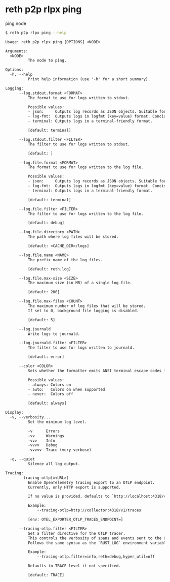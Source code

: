# reth p2p rlpx ping

ping node

```bash
$ reth p2p rlpx ping --help
```
```txt
Usage: reth p2p rlpx ping [OPTIONS] <NODE>

Arguments:
  <NODE>
          The node to ping.

Options:
  -h, --help
          Print help information (use '-h' for a short summary).

Logging:
      --log.stdout.format <FORMAT>
          The format to use for logs written to stdout.

          Possible values:
          - json:     Outputs log records as JSON objects. Suitable for structured logging.
          - log-fmt:  Outputs logs in logfmt (key=value) format. Concise and human-readable, ideal for CLI applications.
          - terminal: Outputs logs in a terminal-friendly format.

          [default: terminal]

      --log.stdout.filter <FILTER>
          The filter to use for logs written to stdout.

          [default: ]

      --log.file.format <FORMAT>
          The format to use for logs written to the log file.

          Possible values:
          - json:     Outputs log records as JSON objects. Suitable for structured logging.
          - log-fmt:  Outputs logs in logfmt (key=value) format. Concise and human-readable, ideal for CLI applications.
          - terminal: Outputs logs in a terminal-friendly format.

          [default: terminal]

      --log.file.filter <FILTER>
          The filter to use for logs written to the log file.

          [default: debug]

      --log.file.directory <PATH>
          The path where log files will be stored.

          [default: <CACHE_DIR>/logs]

      --log.file.name <NAME>
          The prefix name of the log files.

          [default: reth.log]

      --log.file.max-size <SIZE>
          The maximum size (in MB) of a single log file.

          [default: 200]

      --log.file.max-files <COUNT>
          The maximum number of log files that will be stored.  
          If set to 0, background file logging is disabled.

          [default: 5]

      --log.journald
          Write logs to journald.

      --log.journald.filter <FILTER>
          The filter to use for logs written to journald.

          [default: error]

      --color <COLOR>
          Sets whether the formatter emits ANSI terminal escape codes for colors and text formatting.

          Possible values:
          - always: Colors on
          - auto:   Colors on when supported
          - never:  Colors off

          [default: always]

Display:
  -v, --verbosity...
          Set the minimum log level.

          -v      Errors  
          -vv     Warnings  
          -vvv    Info  
          -vvvv   Debug  
          -vvvvv  Trace (very verbose)

  -q, --quiet
          Silence all log output.

Tracing:
      --tracing-otlp[=<URL>]
          Enable OpenTelemetry tracing export to an OTLP endpoint.  
          Currently, only HTTP export is supported.

          If no value is provided, defaults to `http://localhost:4318/v1/traces`.

          Example:
              --tracing-otlp=http://collector:4318/v1/traces

          [env: OTEL_EXPORTER_OTLP_TRACES_ENDPOINT=]

      --tracing-otlp.filter <FILTER>
          Set a filter directive for the OTLP tracer.  
          This controls the verbosity of spans and events sent to the OTLP endpoint.  
          Follows the same syntax as the `RUST_LOG` environment variable.

          Example:
              --tracing-otlp.filter=info,reth=debug,hyper_util=off

          Defaults to TRACE level if not specified.

          [default: TRACE]

```
